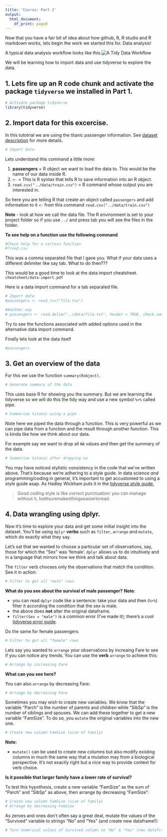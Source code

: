 ```yaml
---
title: 'Course: Part 2'
output:
  html_document:
    df_print: paged
---
```


Now that you have a fair bit of idea about how github, R, R studio and R markdown works, lets begin the work we started this for. Data analysis!

A typical data analysis workflow looks like this.![A Tidy Data Workflow](../data/img/tidyverse2.png)

We will be learning how to import data and use tidyverse to explore the data. 

## 1. Lets fire up an R code chunk and activate the package `tidyverse` we installed in Part 1.

```r
# Activate package tidyverse
library(tidyverse)
```

## 2. Import data for this excercise. 

In this tutotrial we are using the titanic passenger information. See [dataset description](https://www.kaggle.com/c/titanic/data) for more details.

```r
# Import data

```

Lets understand this command a little more: 

1. **passengers**  = R object we want to load the data to. This would be the name of our data inside R. 
2. `<-` = This is R syntax that tells R to save information into an R object.
3. `read.csv("../data/train.csv")` = R command whose output you are interested in. 

So here you are telling R that create an object called `passengers` and add information to it `<-` from this command `read.csv("../data/train.csv")`

**Note** - look at how we call the data file. The R environment is set to your project folder so if you use `../` and press tab you will see the files in the folder. 

**To see help on a function use the following command** 
```r
#Check help for a certain function
#?read.csv
```


This was a comma separated file that I gave you. What if your data uses a different delimiter like say tab. What to do then??? 

This would be a good time to look at the data import cheatsheet. `cheatsheet/data-import.pdf`

Here is a data import command for a tab separated file. 
```r
# Import data
#passengers <- read_tsv("file.tsv")

#Another way
# passengers <- read.delim("../data/file.txt", header = TRUE, check.names=F)
```
Try to see the functions associated with added options used in the alternative data import command.

Finally lets look at the data itself
```r
#passengers
```


## 3. Get an overview of the data

For this we use the function `summary(Robject)`.

```r
# Generate summary of the data

```

This uses base R for showing you the summary. But we are learning the tidyverse so we will do this the tidy way and use a new symbol `%>%` called pipe.

```r
# Summarize titanic using a pipe

```

Note here we piped the data through a function. This is very powerful as we can pipe data from a function and the result through another function. This is kinda like how we think about our data.

For example say we want to drop all `NA` values and then get the summary of the data. 

```r
# Summarize titanic after dropping na

```

You may have noticed stylistic consistency in the code that we've written above. That's because we're adhering to a style guide. In data science *and* programming/coding in general, it's important to get accustomed to using a style guide asap. As Hadley Wickham puts it in the [tidyverse style guide](http://style.tidyverse.org/index.html),

> Good coding style is like correct punctuation: you can manage without it, butitsuremakesthingseasiertoread.

## 4. Data wrangling using dplyr. 

Now it's time to explore your data and get some initial insight into the dataset. You'll be using `dplyr` **verbs** such as `filter`, `arrange` and `mutate`, which do exactly what they say. 

Let's sat that we wanted to choose a particular set of observations, say, those for which the "Sex" was 'female'. `dplyr` allows us to do intuitively and in a language that mirrors how we think and talk about data.

The `filter` verb chooses only the observations that match the condition. See it in action:

```r
# Filter to get all "male" rows

```
**What do you see about the survival of male passenger?**
**Note**: 

* you can read `dplyr` code like a sentence: take your data and then (`%>%`) filter it according the condition that the sex is male.
* the above does **not** alter the original dataframe.
* `filter(Sex = "male")` is a common error (I've made it); there's a cool [tidyverse error guide](http://style.tidyverse.org/error-messages.html).

Do the same for female passengers

```r
# Filter to get all "female" rows

```

Lets say you wanted to `arrange` your observations by increaing Fare to see if you can notice any trends. You can use the **verb** `arrange` to achieve this:

```r
# Arrange by increasing Fare

```

**What can you see here?** 

You can also `arrange` by decreasing Fare:

```r
# Arrange by decreasing Fare

```


Sometimes you may wish to create new variables. We know that the variable "Parch" is the number of parents and children while "SibSp" is the number of siblings and spouses. We can add these together to get a new variable "FamSize". To do so, you `mutate` the original variables into the new one.

```r
# Create new column FamSize (size of family)

```

**Note:**

* `mutate()` can be used to create new columns but also modify existing columns in much the same way that a mutation may from a biological perspective. It's not exactly right but a nice way to provide context for verb choice.

**Is it possible that larger family have a lower rate of survival?**

To test this hypothesis, create a new variable "FamSize" as the sum of "Parch" and "SibSp" as above, then arrange by decreasing "FamSize":

```r
# Create new column FamSize (size of family)
# Arrange by decreasing FamSize

```

As zeroes and ones don't often say a great deal, mutate the values of the "Survived" variable to strings "No" and "Yes" (and create new dataframe!):

```r
# Turn numerical values of Survived column to "No" & "Yes" (new dataframe)

```